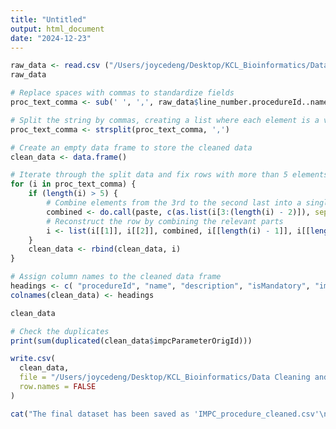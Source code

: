 ```yaml
---
title: "Untitled"
output: html_document
date: "2024-12-23"
---
```


```r
raw_data <- read.csv ("/Users/joycedeng/Desktop/KCL_Bioinformatics/Data Cleaning and Data Management/project/Group2/IMPC_procedure.txt", header = TRUE, stringsAsFactors = FALSE)
raw_data


```




```r
# Replace spaces with commas to standardize fields
proc_text_comma <- sub(' ', ',', raw_data$line_number.procedureId..name..description..isMandatory..impcParameterOrigId)

# Split the string by commas, creating a list where each element is a vector of split strings
proc_text_comma <- strsplit(proc_text_comma, ',')

# Create an empty data frame to store the cleaned data
clean_data <- data.frame()

# Iterate through the split data and fix rows with more than 5 elements (due to extra splits)
for (i in proc_text_comma) {
    if (length(i) > 5) { 
        # Combine elements from the 3rd to the second last into a single string
        combined <- do.call(paste, c(as.list(i[3:(length(i) - 2)]), sep = ', '))
        # Reconstruct the row by combining the relevant parts
        i <- list(i[[1]], i[[2]], combined, i[[length(i) - 1]], i[[length(i)]])
    }
    clean_data <- rbind(clean_data, i)
}

# Assign column names to the cleaned data frame
headings <- c( "procedureId", "name", "description", "isMandatory", "impcParameterOrigId")
colnames(clean_data) <- headings

clean_data
```


```r
# Check the duplicates
print(sum(duplicated(clean_data$impcParameterOrigId)))

```




```r
write.csv(
  clean_data, 
  file = "/Users/joycedeng/Desktop/KCL_Bioinformatics/Data Cleaning and Data Management/project/Group2/IMPC_procedure_cleaned.csv", 
  row.names = FALSE                         
)

cat("The final dataset has been saved as 'IMPC_procedure_cleaned.csv'\n")
```

